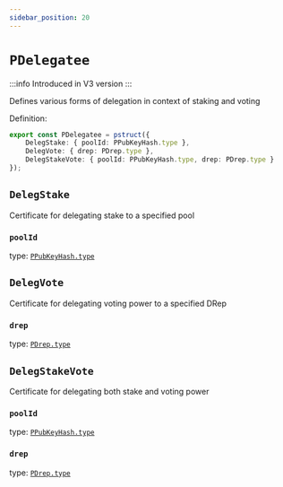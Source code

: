 ```yaml
---
sidebar_position: 20
---
```


# `PDelegatee`

:::info
Introduced in V3 version
:::

Defines various forms of delegation in context of staking and voting

Definition:

```ts
export const PDelegatee = pstruct({
    DelegStake: { poolId: PPubKeyHash.type },
    DelegVote: { drep: PDrep.type },
    DelegStakeVote: { poolId: PPubKeyHash.type, drep: PDrep.type }
});
```

## `DelegStake`

Certificate for delegating stake to a specified pool

### `poolId`
type: [`PPubKeyHash.type`](../../V1/PubKey/PPubKeyHash)

## `DelegVote`

Certificate for delegating voting power to a specified DRep 

### `drep`
type: [`PDrep.type`](../Governance/PDrep)

## `DelegStakeVote`

Certificate for delegating both stake and voting power

### `poolId`
type: [`PPubKeyHash.type`](../../V1/PubKey/PPubKeyHash)

### `drep`
type: [`PDrep.type`](../Governance/PDrep)